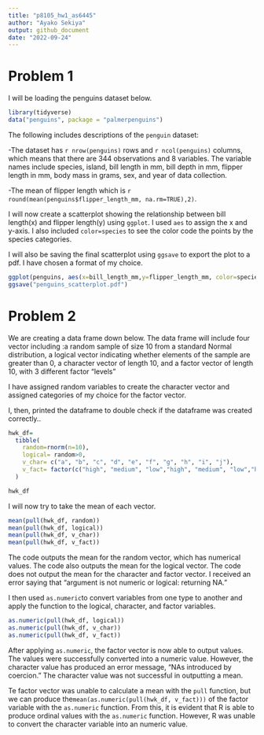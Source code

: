 ```yaml
---
title: "p8105_hw1_as6445"
author: "Ayako Sekiya"
output: github_document
date: "2022-09-24"
---
```


# Problem 1

I  will be loading the penguins dataset below. 

```r
library(tidyverse)
data("penguins", package = "palmerpenguins")
```

The following includes descriptions of the `penguin` dataset:

-The dataset has `r nrow(penguins)` rows and `r ncol(penguins)` columns, which means that there are 344 observations and 8 variables. The variable names include species, island, bill length in mm, bill depth in mm, flipper length in mm, body mass in grams, sex, and year of data collection. 

-The mean of flipper length which is `r round(mean(penguins$flipper_length_mm, na.rm=TRUE),2)`.

I will now create a scatterplot showing the relationship between bill length(x) and flipper length(y) using `ggplot`. I used `aes` to assign the x and y-axis. I also included `color=species` to see the color code the points by the species categories. 

I will also be saving the final scatterplot using `ggsave` to export the plot to a pdf. I have chosen a format of my choice.

```r
ggplot(penguins, aes(x=bill_length_mm,y=flipper_length_mm, color=species))+geom_point()
ggsave("penguins_scatterplot.pdf")
```

# Problem 2

We are creating a data frame down below. The data frame will include four vector including :a random sample of size 10 from a standard Normal distribution, a logical vector indicating whether elements of the sample are greater than 0, a character vector of length 10, and a factor vector of length 10, with 3 different factor “levels”

I have assigned random variables to create the character vector and assigned categories of my choice for the factor vector. 

I, then, printed the dataframe to double check if the dataframe was created correctly..

```r
hwk_df=
  tibble(
    random=rnorm(n=10),
    logical= random>0,
    v_char= c("a", "b", "c", "d", "e", "f", "g", "h", "i", "j"),
    v_fact= factor(c("high", "medium", "low","high", "medium", "low","high", "medium", "low","high" ))
  )

hwk_df
```

I will now try to take the mean of each vector. 

```r
mean(pull(hwk_df, random))
mean(pull(hwk_df, logical))
mean(pull(hwk_df, v_char))
mean(pull(hwk_df, v_fact))
```

The code outputs the mean for the random vector, which has numerical values. The code also outputs the mean for the logical vector. The code does not output the mean for the character and factor vector. I received an error saying that "argument is not numeric or logical: returning NA."

I then used `as.numeric`to convert variables from one type to another and apply the function to the logical, character, and factor variables. 

```r
as.numeric(pull(hwk_df, logical))
as.numeric(pull(hwk_df, v_char))
as.numeric(pull(hwk_df, v_fact))
```

After applying `as.numeric`, the factor vector is now able to output values. The values were successfully converted into a numeric value. However, the character value has produced an error message, "NAs introduced by coercion." The character value was not successful in outputting a mean.

Te factor vector was unable to calculate a mean with the `pull` function, but we can produce the`mean(as.numeric(pull(hwk_df, v_fact)))` of the factor variable with the `as.numeric` function. From this, it is evident that R is able to produce ordinal values with the `as.numeric` function. However, R was unable to convert the  character variable into an numeric value. 